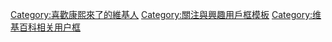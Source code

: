 {{Userbox
  |id=<!--不是使用在条目中的非自由版权图像，根据[[Wikipedia:合理使用]]，不能在非条目名字空间展示：
orrysorry.ogg
-->
  |info=這個用户非常非常喜歡收看[[小S]]和[[蔡康永]]主持的綜藝節目《[[康熙來了]]》喲！
  |border-c = yellow
  |border-s = 1
  |id-c     = white
  |id-s     = 12
  |id-fc    = 
  |info-c   = red
  |info-s   = 10
  |info-fc  = yellow
}}
[[Category:喜歡康熙來了的維基人]]
<noinclude>[[Category:關注與興趣用戶框模板]]
[[Category:维基百科相关用户框]]</noinclude>